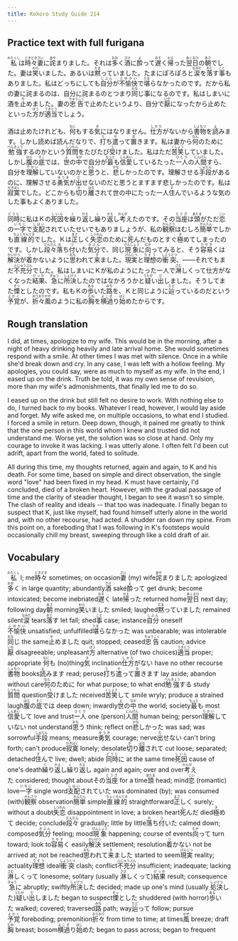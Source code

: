 ```yaml
---
title: Kokoro Study Guide 214
---
```


## Practice text with full furigana

<p>
<ruby><rb>私</rb><rt>わたくし</rt></ruby>は<ruby><rb>時々</rb><rt>ときどき</rt></ruby><ruby><rb>妻</rb><rt>さい</rt></ruby>に<ruby><rb>詫</rb><rt>あや</rt></ruby>まりました。それは<ruby><rb>多</rb><rt>おお</rt></ruby>く<ruby><rb>酒</rb><rt>さけ</rt></ruby>に<ruby><rb>酔</rb><rt>よ</rt></ruby>って<ruby><rb>遅</rb><rt>おそ</rt></ruby>く<ruby><rb>帰</rb><rt>かえ</rt></ruby>った<ruby><rb>翌日</rb><rt>あくるひ</rt></ruby>の<ruby><rb>朝</rb><rt>あさ</rt></ruby>でした。妻は<ruby><rb>笑</rb><rt>わら</rt></ruby>いました。あるいは<ruby><rb>黙</rb><rt>だま</rt></ruby>っていました。たまにぽろぽろと<ruby><rb>涙</rb><rt>なみだ</rt></ruby>を<ruby><rb>落</rb><rt>おと</rt></ruby>す<ruby><rb>事</rb><rt>こと</rt></ruby>もありました。私はどっちにしても<ruby><rb>自分</rb><rt>じぶん</rt></ruby>が<ruby><rb>不愉快</rb><rt>ふゆかい</rt></ruby>で<ruby><rb>堪</rb><rt>たま</rt></ruby>らなかったのです。だから私の妻に詫まるのは、自分に詫まるのとつまり<ruby><rb>同</rb><rt>おな</rt></ruby>じ事になるのです。私はしまいに酒を<ruby><rb>止</rb><rt>や</rt></ruby>めました。妻の<ruby><rb>忠告</rb><rt>ちゅうこく</rt></ruby>で止めたというより、自分で<ruby><rb>厭</rb><rt>いや</rt></ruby>になったから止めたといった<ruby><rb>方</rb><rt>ほう</rt></ruby>が<ruby><rb>適当</rb><rt>てきとう</rt></ruby>でしょう。
</p>

<p>
酒は止めたけれども、<ruby><rb>何</rb><rt>なに</rt></ruby>もする<ruby><rb>気</rb><rt>き</rt></ruby>にはなりません。<ruby><rb>仕方</rb><rt>しかた</rt></ruby>がないから<ruby><rb>書物</rb><rt>しょもつ</rt></ruby>を<ruby><rb>読</rb><rt>よ</rt></ruby>みます。しかし読めば読んだなりで、<ruby><rb>打</rb><rt>う</rt></ruby>ち<ruby><rb>遣</rb><rt>や</rt></ruby>って<ruby><rb>置</rb><rt>お</rt></ruby>きます。私は妻から<ruby><rb>何</rb><rt>なん</rt></ruby>のために<ruby><rb>勉強</rb><rt>べんきょう</rt></ruby>するのかという<ruby><rb>質問</rb><rt>しつもん</rt></ruby>をたびたび<ruby><rb>受</rb><rt>う</rt></ruby>けました。私はただ<ruby><rb>苦笑</rb><rt>くしょう</rt></ruby>していました。しかし<ruby><rb>腹</rb><rt>はら</rt></ruby>の<ruby><rb>底</rb><rt>そこ</rt></ruby>では、<ruby><rb>世</rb><rt>よ</rt></ruby>の<ruby><rb>中</rb><rt>なか</rt></ruby>で自分が<ruby><rb>最</rb><rt>もっと</rt></ruby>も<ruby><rb>信愛</rb><rt>しんあい</rt></ruby>しているたった<ruby><rb>一人</rb><rt>ひとり</rt></ruby>の<ruby><rb>人間</rb><rt>にんげん</rt></ruby>すら、自分を<ruby><rb>理解</rb><rt>りかい</rt></ruby>していないのかと<ruby><rb>思</rb><rt>おも</rt></ruby>うと、<ruby><rb>悲</rb><rt>かな</rt></ruby>しかったのです。理解させる<ruby><rb>手段</rb><rt>しゅだん</rt></ruby>があるのに、理解させる<ruby><rb>勇気</rb><rt>ゆうき</rt></ruby>が<ruby><rb>出</rb><rt>だ</rt></ruby>せないのだと思うとますます悲しかったのです。私は<ruby><rb>寂寞</rb><rt>せきばく</rt></ruby>でした。どこからも<ruby><rb>切</rb><rt>き</rt></ruby>り<ruby><rb>離</rb><rt>はな</rt></ruby>されて世の中にたった一人<ruby><rb>住</rb><rt>す</rt></ruby>んでいるような気のした事もよくありました。
</p>

<p>
<ruby><rb>同時</rb><rt>どうじ</rt></ruby>に私はＫの<ruby><rb>死因</rb><rt>しいん</rt></ruby>を<ruby><rb>繰</rb><rt>く</rt></ruby>り<ruby><rb>返</rb><rt>かえ</rt></ruby>し<ruby><rb>繰</rb><rt>く</rt></ruby>り<ruby><rb>返</rb><rt>かえ</rt></ruby>し<ruby><rb>考</rb><rt>かんが</rt></ruby>えたのです。その<ruby><rb>当座</rb><rt>とうざ</rt></ruby>は<ruby><rb>頭</rb><rt>あたま</rt></ruby>がただ<ruby><rb>恋</rb><rt>こい</rt></ruby>の<ruby><rb>一字</rb><rt>いちじ</rt></ruby>で<ruby><rb>支配</rb><rt>しはい</rt></ruby>されていたせいでもありましょうが、私の<ruby><rb>観察</rb><rt>かんさつ</rt></ruby>はむしろ<ruby><rb>簡単</rb><rt>かんたん</rt></ruby>でしかも<ruby><rb>直線的</rb><rt>ちょくせんてき</rt></ruby>でした。Ｋは<ruby><rb>正</rb><rt>まさ</rt></ruby>しく<ruby><rb>失恋</rb><rt>しつれん</rt></ruby>のために<ruby><rb>死</rb><rt>し</rt></ruby>んだものとすぐ<ruby><rb>極</rb><rt>き</rt></ruby>めてしまったのです。しかし<ruby><rb>段々</rb><rt>だんだん</rt></ruby><ruby><rb>落</rb><rt>お</rt></ruby>ち<ruby><rb>付</rb><rt>つ</rt></ruby>いた<ruby><rb>気分</rb><rt>きぶん</rt></ruby>で、同じ<ruby><rb>現象</rb><rt>げんしょう</rt></ruby>に<ruby><rb>向</rb><rt>むか</rt></ruby>ってみると、そう<ruby><rb>容易</rb><rt>たやす</rt></ruby>くは<ruby><rb>解決</rb><rt>かいけつ</rt></ruby>が<ruby><rb>着</rb><rt>つ</rt></ruby>かないように<ruby><rb>思</rb><rt>おも</rt></ruby>われて<ruby><rb>来</rb><rt>き</rt></ruby>ました。<ruby><rb>現実</rb><rt>げんじつ</rt></ruby>と<ruby><rb>理想</rb><rt>りそう</rt></ruby>の<ruby><rb>衝突</rb><rt>しょうとつ</rt></ruby>、――それでもまだ<ruby><rb>不充分</rb><rt>ふじゅうぶん</rt></ruby>でした。私はしまいにＫが私のようにたった一人で<ruby><rb>淋</rb><rt>さむ</rt></ruby>しくって仕方がなくなった<ruby><rb>結果</rb><rt>けっか</rt></ruby>、<ruby><rb>急</rb><rt>きゅう</rt></ruby>に<ruby><rb>所決</rb><rt>しょけつ</rt></ruby>したのではなかろうかと<ruby><rb>疑</rb><rt>うたが</rt></ruby>い<ruby><rb>出</rb><rt>だ</rt></ruby>しました。そうしてまた<ruby><rb>慄</rb><rt>ぞっ</rt></ruby>としたのです。私もＫの<ruby><rb>歩</rb><rt>ある</rt></ruby>いた<ruby><rb>路</rb><rt>みち</rt></ruby>を、Ｋと同じように<ruby><rb>辿</rb><rt>たど</rt></ruby>っているのだという<ruby><rb>予覚</rb><rt>よかく</rt></ruby>が、<ruby><rb>折々</rb><rt>おりおり</rt></ruby><ruby><rb>風</rb><rt>かぜ</rt></ruby>のように私の<ruby><rb>胸</rb><rt>むね</rt></ruby>を<ruby><rb>横過</rb><rt>よこぎ</rt></ruby>り<ruby><rb>始</rb><rt>はじ</rt></ruby>めたからです。
</p>


## Rough translation

I did, at times, apologize to my wife. This would be in the morning, after a night of heavy drinking heavily and late arrival home. She would sometimes respond with a smile. At other times I was met with silence. Once in a while she'd break down and cry. In any case, I was left with a hollow feeling. My apologies, you could say, were as much to myself as my wife. In the end, I eased up on the drink. Truth be told, it was my own sense of revulsion, more than my wife's admonishments, that finally led me to do so.

I eased up on the drink but still felt no desire to work. With nothing else to do, I turned back to my books. Whatever I read, however, I would lay aside and forget. My wife asked me, on multiple occasions, to what end I studied. I forced a smile in return. Deep down, though, it pained me greatly to think that the one person in this world whom I knew and trusted did not understand me. Worse yet, the solution was so close at hand. Only my courage to invoke it was lacking. I was utterly alone. I often felt I'd been cut adrift, apart from the world, fated to solitude.

All during this time, my thoughts returned, again and again, to K and his death. For some time, based on simple and direct observation, the single word "love" had been fixed in my head. K must have certainly, I'd concluded, died of a broken heart. However, with the gradual passage of time and the clarity of steadier thought, I began to see it wasn't so simple. The clash of reality and ideals -- that too was inadequate. I finally began to suspect that K, just like myself, had found himself utterly alone in the world and, with no other recourse, had acted. A shudder ran down my spine. From this point on, a foreboding that I was following in K's footsteps would occasionally chill my breast, sweeping through like a cold draft of air.       


## Vocabulary

<p>
<span class="vocabstudy"><ruby><rb>私</rb><rt>わたくし</rt></ruby>&nbsp;I; me</span><span class="vocabstudy"><ruby><rb>時々</rb><rt>ときどき</rt></ruby>&nbsp;sometimes; on occasion</span><span class="vocabstudy"><ruby><rb>妻</rb><rt>さい</rt></ruby>&nbsp;(my) wife</span><span class="vocabstudy"><ruby><rb>詫</rb><rt>あや</rt></ruby>まりました&nbsp;apologized</span><span class="vocabstudy"><ruby><rb>多</rb><rt>おお</rt></ruby>く&nbsp;in large quantity; abundantly</span><span class="vocabstudy"><ruby><rb>酒</rb><rt>さけ</rt></ruby>&nbsp;saké</span><span class="vocabstudy"><ruby><rb>酔</rb><rt>よ</rt></ruby>って&nbsp;get drunk; become intoxicated; become inebriated</span><span class="vocabstudy"><ruby><rb>遅</rb><rt>おそ</rt></ruby>く&nbsp;late</span><span class="vocabstudy"><ruby><rb>帰</rb><rt>かえ</rt></ruby>った&nbsp;returned home</span><span class="vocabstudy"><ruby><rb>翌日</rb><rt>あくるひ</rt></ruby>&nbsp;next day; following day</span><span class="vocabstudy"><ruby><rb>朝</rb><rt>あさ</rt></ruby>&nbsp;morning</span><span class="vocabstudy"><ruby><rb>笑</rb><rt>わら</rt></ruby>いました&nbsp;smiled; laughed</span><span class="vocabstudy"><ruby><rb>黙</rb><rt>だま</rt></ruby>っていました&nbsp;remained silent</span><span class="vocabstudy"><ruby><rb>涙</rb><rt>なみだ</rt></ruby>&nbsp;tears</span><span class="vocabstudy"><ruby><rb>落</rb><rt>おと</rt></ruby>す&nbsp;let fall; shed</span><span class="vocabstudy"><ruby><rb>事</rb><rt>こと</rt></ruby>&nbsp;case; instance</span><span class="vocabstudy"><ruby><rb>自分</rb><rt>じぶん</rt></ruby>&nbsp;oneself</span><span class="vocabstudy"><ruby><rb>不愉快</rb><rt>ふゆかい</rt></ruby>&nbsp;unsatisfied; unfulfilled</span><span class="vocabstudy"><ruby><rb>堪</rb><rt>たま</rt></ruby>らなかった&nbsp;was unbearable; was intolerable</span><span class="vocabstudy"><ruby><rb>同</rb><rt>おな</rt></ruby>じ&nbsp;the same</span><span class="vocabstudy"><ruby><rb>止</rb><rt>や</rt></ruby>めました&nbsp;quit; stopped; ceased</span><span class="vocabstudy"><ruby><rb>忠告</rb><rt>ちゅうこく</rt></ruby>&nbsp;caution; advice</span><span class="vocabstudy"><ruby><rb>厭</rb><rt>いや</rt></ruby>&nbsp;disagreeable; unpleasant</span><span class="vocabstudy"><ruby><rb>方</rb><rt>ほう</rt></ruby>&nbsp;alternative (of two choices)</span><span class="vocabstudy"><ruby><rb>適当</rb><rt>てきとう</rt></ruby>&nbsp;proper; appropriate</span>
<span class="vocabstudy"><ruby><rb>何</rb><rt>なに</rt></ruby>も&nbsp;(no)thing</span><span class="vocabstudy"><ruby><rb>気</rb><rt>き</rt></ruby>&nbsp;inclination</span><span class="vocabstudy"><ruby><rb>仕方</rb><rt>しかた</rt></ruby>がない&nbsp;have no other recourse</span><span class="vocabstudy"><ruby><rb>書物</rb><rt>しょもつ</rt></ruby>&nbsp;books</span><span class="vocabstudy"><ruby><rb>読</rb><rt>よ</rt></ruby>みます&nbsp;read; peruse</span><span class="vocabstudy"><ruby><rb>打</rb><rt>う</rt></ruby>ち<ruby><rb>遣</rb><rt>や</rt></ruby>って<ruby><rb>置</rb><rt>お</rt></ruby>きます&nbsp;lay aside; abandon without care</span><span class="vocabstudy"><ruby><rb>何</rb><rt>なん</rt></ruby>のために&nbsp;for what purpose; to what end</span><span class="vocabstudy"><ruby><rb>勉強</rb><rt>べんきょう</rt></ruby>する&nbsp;study</span><span class="vocabstudy"><ruby><rb>質問</rb><rt>しつもん</rt></ruby>&nbsp;question</span><span class="vocabstudy"><ruby><rb>受</rb><rt>う</rt></ruby>けました&nbsp;received</span><span class="vocabstudy"><ruby><rb>苦笑</rb><rt>くしょう</rt></ruby>して&nbsp;smile wryly; produce a strained laugh</span><span class="vocabstudy"><ruby><rb>腹</rb><rt>はら</rt></ruby>の<ruby><rb>底</rb><rt>そこ</rt></ruby>では&nbsp;deep down; inwardly</span><span class="vocabstudy"><ruby><rb>世</rb><rt>よ</rt></ruby>の<ruby><rb>中</rb><rt>なか</rt></ruby>&nbsp;the world; society</span><span class="vocabstudy"><ruby><rb>最</rb><rt>もっと</rt></ruby>も&nbsp;most</span><span class="vocabstudy"><ruby><rb>信愛</rb><rt>しんあい</rt></ruby>して&nbsp;love and trust</span><span class="vocabstudy"><ruby><rb>一人</rb><rt>ひとり</rt></ruby>&nbsp;one (person)</span><span class="vocabstudy"><ruby><rb>人間</rb><rt>にんげん</rt></ruby>&nbsp;human being; person</span><span class="vocabstudy"><ruby><rb>理解</rb><rt>りかい</rt></ruby>していない&nbsp;not understand</span><span class="vocabstudy"><ruby><rb>思</rb><rt>おも</rt></ruby>う&nbsp;think; reflect on</span><span class="vocabstudy"><ruby><rb>悲</rb><rt>かな</rt></ruby>しかった&nbsp;was sad; was sorrowful</span><span class="vocabstudy"><ruby><rb>手段</rb><rt>しゅだん</rt></ruby>&nbsp;means; measure</span><span class="vocabstudy"><ruby><rb>勇気</rb><rt>ゆうき</rt></ruby>&nbsp;courage; nerve</span><span class="vocabstudy"><ruby><rb>出</rb><rt>だ</rt></ruby>せない&nbsp;can't bring forth; can't produce</span><span class="vocabstudy"><ruby><rb>寂寞</rb><rt>せきばく</rt></ruby>&nbsp;lonely; desolate</span><span class="vocabstudy"><ruby><rb>切</rb><rt>き</rt></ruby>り<ruby><rb>離</rb><rt>はな</rt></ruby>されて&nbsp;cut loose; separated; detached</span><span class="vocabstudy"><ruby><rb>住</rb><rt>す</rt></ruby>んで&nbsp;live; dwell; abide</span>
<span class="vocabstudy"><ruby><rb>同時</rb><rt>どうじ</rt></ruby>に&nbsp;at the same time</span><span class="vocabstudy"><ruby><rb>死因</rb><rt>しいん</rt></ruby>&nbsp;cause of one's death</span><span class="vocabstudy"><ruby><rb>繰</rb><rt>く</rt></ruby>り<ruby><rb>返</rb><rt>かえ</rt></ruby>し<ruby><rb>繰</rb><rt>く</rt></ruby>り<ruby><rb>返</rb><rt>かえ</rt></ruby>し&nbsp;again and again; over and over</span><span class="vocabstudy"><ruby><rb>考</rb><rt>かんが</rt></ruby>えた&nbsp;considered; thought about</span><span class="vocabstudy">その<ruby><rb>当座</rb><rt>とうざ</rt></ruby>&nbsp;for a time</span><span class="vocabstudy"><ruby><rb>頭</rb><rt>あたま</rt></ruby>&nbsp;head; mind</span><span class="vocabstudy"><ruby><rb>恋</rb><rt>こい</rt></ruby>&nbsp;(romantic) love</span><span class="vocabstudy"><ruby><rb>一字</rb><rt>いちじ</rt></ruby>&nbsp;single word</span><span class="vocabstudy"><ruby><rb>支配</rb><rt>しはい</rt></ruby>されていた&nbsp;was dominated (by); was consumed (with)</span><span class="vocabstudy"><ruby><rb>観察</rb><rt>かんさつ</rt></ruby>&nbsp;observation</span><span class="vocabstudy"><ruby><rb>簡単</rb><rt>かんたん</rt></ruby>&nbsp;simple</span><span class="vocabstudy"><ruby><rb>直線的</rb><rt>ちょくせんてき</rt></ruby>&nbsp;straightforward</span><span class="vocabstudy"><ruby><rb>正</rb><rt>まさ</rt></ruby>しく&nbsp;surely; without a doubt</span><span class="vocabstudy"><ruby><rb>失恋</rb><rt>しつれん</rt></ruby>&nbsp;disappointment in love; a broken heart</span><span class="vocabstudy"><ruby><rb>死</rb><rt>し</rt></ruby>んだ&nbsp;died</span><span class="vocabstudy"><ruby><rb>極</rb><rt>き</rt></ruby>めて&nbsp;decide; conclude</span><span class="vocabstudy"><ruby><rb>段々</rb><rt>だんだん</rt></ruby>&nbsp;gradually; little by little</span><span class="vocabstudy"><ruby><rb>落</rb><rt>お</rt></ruby>ち<ruby><rb>付</rb><rt>つ</rt></ruby>いた&nbsp;calmed down; composed</span><span class="vocabstudy"><ruby><rb>気分</rb><rt>きぶん</rt></ruby>&nbsp;feeling; mood</span><span class="vocabstudy"><ruby><rb>現象</rb><rt>げんしょう</rt></ruby>&nbsp;happening; course of events</span><span class="vocabstudy"><ruby><rb>向</rb><rt>むか</rt></ruby>って&nbsp;turn toward; look to</span><span class="vocabstudy"><ruby><rb>容易</rb><rt>たやす</rt></ruby>く&nbsp;easily</span><span class="vocabstudy"><ruby><rb>解決</rb><rt>かいけつ</rt></ruby>&nbsp;settlement; resolution</span><span class="vocabstudy"><ruby><rb>着</rb><rt>つ</rt></ruby>かない&nbsp;not be arrived at; not be reached</span><span class="vocabstudy"><ruby><rb>思</rb><rt>おも</rt></ruby>われて<ruby><rb>来</rb><rt>き</rt></ruby>ました&nbsp;started to seem</span><span class="vocabstudy"><ruby><rb>現実</rb><rt>げんじつ</rt></ruby>&nbsp;reality; actuality</span><span class="vocabstudy"><ruby><rb>理想</rb><rt>りそう</rt></ruby>&nbsp;ideal</span><span class="vocabstudy"><ruby><rb>衝突</rb><rt>しょうとつ</rt></ruby>&nbsp;clash; conflict</span><span class="vocabstudy"><ruby><rb>不充分</rb><rt>ふじゅうぶん</rt></ruby>&nbsp;insufficient; inadequate; lacking</span><span class="vocabstudy"><ruby><rb>淋</rb><rt>さむ</rt></ruby>しくって&nbsp;lonesome; solitary (usually <ruby><rb>淋</rb><rt>さび</rt></ruby>しくって)</span><span class="vocabstudy"><ruby><rb>結果</rb><rt>けっか</rt></ruby>&nbsp;result; consequence</span><span class="vocabstudy"><ruby><rb>急</rb><rt>きゅう</rt></ruby>に&nbsp;abruptly; swiftly</span><span class="vocabstudy"><ruby><rb>所決</rb><rt>しょけつ</rt></ruby>した&nbsp;decided; made up one's mind (usually <ruby><rb>処決</rb><rt>しょけつ</rt></ruby>した)</span><span class="vocabstudy"><ruby><rb>疑</rb><rt>うたが</rt></ruby>い<ruby><rb>出</rb><rt>だ</rt></ruby>しました&nbsp;began to suspect</span><span class="vocabstudy"><ruby><rb>慄</rb><rt>ぞっ</rt></ruby>とした&nbsp;shuddered (with horror)</span><span class="vocabstudy"><ruby><rb>歩</rb><rt>ある</rt></ruby>いた&nbsp;walked; covered; traversed</span><span class="vocabstudy"><ruby><rb>路</rb><rt>みち</rt></ruby>&nbsp;path; way</span><span class="vocabstudy"><ruby><rb>辿</rb><rt>たど</rt></ruby>って&nbsp;follow; pursue</span><span class="vocabstudy"><ruby><rb>予覚</rb><rt>よかく</rt></ruby>&nbsp;foreboding; premonition</span><span class="vocabstudy"><ruby><rb>折々</rb><rt>おりおり</rt></ruby>&nbsp;from time to time; at times</span><span class="vocabstudy"><ruby><rb>風</rb><rt>かぜ</rt></ruby>&nbsp;breeze; draft</span><span class="vocabstudy"><ruby><rb>胸</rb><rt>むね</rt></ruby>&nbsp;breast; bosom</span><span class="vocabstudy"><ruby><rb>横過</rb><rt>よこぎ</rt></ruby>り<ruby><rb>始</rb><rt>はじ</rt></ruby>めた&nbsp;began to pass across; began to frequent</span>
</p>
